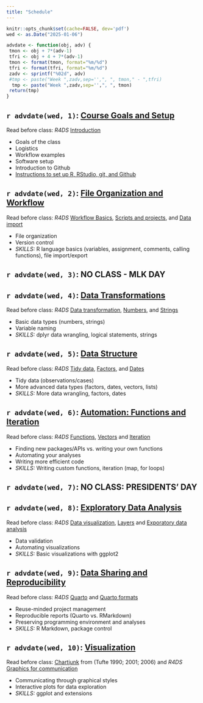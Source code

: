 ```yaml
---
title: "Schedule"
---
```


```r
knitr::opts_chunk$set(cache=FALSE, dev='pdf')
wed <- as.Date("2025-01-06")

advdate <- function(obj, adv) {
 tmon <- obj + 7*(adv-1)
 tfri <- obj + 4 + 7*(adv-1)
 tmon <- format(tmon, format="%m/%d")
 tfri <- format(tfri, format="%m/%d")
 zadv <- sprintf("%02d", adv)
 #tmp <- paste("Week ",zadv,sep='',", ", tmon," - ",tfri)
  tmp <- paste("Week ",zadv,sep='',", ", tmon)
 return(tmp)
}
```

## `r advdate(wed, 1)`: [Course Goals and Setup](lectures/1GoalsSetup.qmd)
Read before class: *R4DS* [Introduction](https://r4ds.hadley.nz/intro)

- Goals of the class
- Logistics
- Workflow examples
- Software setup
- Introduction to Github
- [Instructions to set up R, RStudio, git, and Github](resources/Setup.qmd)

## `r advdate(wed, 2)`: [File Organization and Workflow](lectures/2Importing.qmd)
Read before class: *R4DS* [Workflow Basics](https://r4ds.hadley.nz/workflow-basics), [Scripts and projects](https://r4ds.hadley.nz/workflow-scripts), and [Data import](https://r4ds.hadley.nz/data-import)

- File organization 
- Version control
- *SKILLS:* R language basics (variables, assignment, comments, calling functions), file import/export

<!-- - [Flipbook tutorial](https://psych-259-data-science-2022.github.io/259-langbasics-importing/#1) -->
<!-- - [Github project link](https://github.com/psych-259-data-science-2022/259-langbasics-importing) -->
<!-- - [Github homework link](https://github.com/psych-259-data-science-2022/259-langbasics-importing-hw) -->

##  `r advdate(wed, 3)`: NO CLASS - MLK DAY

##  `r advdate(wed, 4)`: [Data Transformations](lectures/3DataTransformations.qmd)
Read before class: *R4DS* [Data transformation](https://r4ds.hadley.nz/data-transform), [Numbers](https://r4ds.hadley.nz/numbers), and [Strings](https://r4ds.hadley.nz/strings)

- Basic data types (numbers, strings)
- Variable naming
- *SKILLS:* dplyr data wrangling, logical statements, strings

<!-- *OTHER READINGS:* Mistakes article (Kovacs et al., 2021) -->

<!-- *GitHub Project Links:* -->

<!-- - [Flipbook tutorial](https://psych-259-data-science-2022.github.io/259-data-transformations/#1) -->
<!-- - [Github project link](https://github.com/psych-259-data-science-2022/259-data-transformations) -->
<!-- - [Github homework link](https://github.com/psych-259-data-science-2022/259-data-transformations-hw) -->

##  `r advdate(wed, 5)`: [Data Structure](lectures/4DataStructure.qmd)
Read before class: *R4DS* [Tidy data](https://r4ds.hadley.nz/data-tidy), [Factors](https://r4ds.hadley.nz/factors), and [Dates](https://r4ds.hadley.nz/datetimes)

- Tidy data (observations/cases)
- More advanced data types (factors, dates, vectors, lists)
- *SKILLS:* More data wrangling, factors, dates

<!-- *GitHub Project Links:* -->

<!-- - [Flipbook tutorial](https://psych-259-data-science-2022.github.io/259-data-structure/#1) -->
<!-- - [Github project link](https://github.com/psych-259-data-science-2022/259-data-structure) -->
<!-- - [Github homework link](https://github.com/psych-259-data-science-2022/259-data-structure-hw) -->

##  `r advdate(wed, 6)`: [Automation: Functions and Iteration](lectures/5Automation.qmd)
Read before class: *R4DS* [Functions](https://r4ds.hadley.nz/functions), [Vectors](https://r4ds.had.co.nz/vectors.html) and [Iteration](https://r4ds.hadley.nz/iteration)

- Finding new packages/APIs vs. writing your own functions
- Automating your analyses
- Writing more efficient code
- *SKILLS:* Writing custom functions, iteration (map, for loops)

<!-- *OTHER READINGS:* Minimizing mistakes article (Rouder et al., 2019) -->

<!-- *GitHub Project Links:* -->

<!-- - [Automation](https://github.com/psych-259-data-science-2022/259-automation) -->

##  `r advdate(wed, 7)`: NO CLASS: PRESIDENTS' DAY

##  `r advdate(wed, 8)`: [Exploratory Data Analysis](lectures/6EDA.qmd)
Read before class: *R4DS* [Data visualization](https://r4ds.hadley.nz/data-visualize), [Layers](https://r4ds.hadley.nz/layers) and [Exporatory data analysis](https://r4ds.hadley.nz/eda)

- Data validation
- Automating visualizations 
- *SKILLS:* Basic visualizations with ggplot2


<!-- *GitHub Project Links:* -->

<!-- - [Visualization and EDA](https://github.com/psych-259-data-science-2022/259-exploratory-data-analysis) -->
<!-- - [Integrating skills homework](https://github.com/psych-259-data-science-2022/259-integrating-skills-hw) -->

##  `r advdate(wed, 9)`: [Data Sharing and Reproducibility](lectures/7DataSharing.qmd)
Read before class: *R4DS* [Quarto](https://r4ds.hadley.nz/quarto) and [Quarto formats](https://r4ds.hadley.nz/quarto-formats)

- Reuse-minded project management
- Reproducible reports (Quarto vs. RMarkdown)
- Preserving programming environment and analyses
- *SKILLS:* R Markdown, package control

<!-- *OTHER READINGS:* Transparency in psychological science (Klein et al., 2018) -->

<!-- *GitHub Project Links:* -->

<!-- - [RMarkdown](https://github.com/psych-259-data-science-2022/259-rmarkdown) -->
<!-- - [RMarkdown homework](https://github.com/psych-259-data-science-2022/259-rmarkdown-hw) -->

##  `r advdate(wed, 10)`: [Visualization](lectures/8Visualization.qmd)
Read before class: [Chartjunk](https://www.edwardtufte.com/bboard/q-and-a-fetch-msg?msg_id=00040Z) from (Tufte 1990; 2001; 2006) and *R4DS* [Graphics for communication](https://r4ds.hadley.nz/communication)

- Communicating through graphical styles
- Interactive plots for data exploration
- *SKILLS:* ggplot and extensions


<!-- *GitHub Project Links:* -->

<!-- - [Visualization](https://github.com/psych-259-data-science-2022/259-visualization-communication) -->